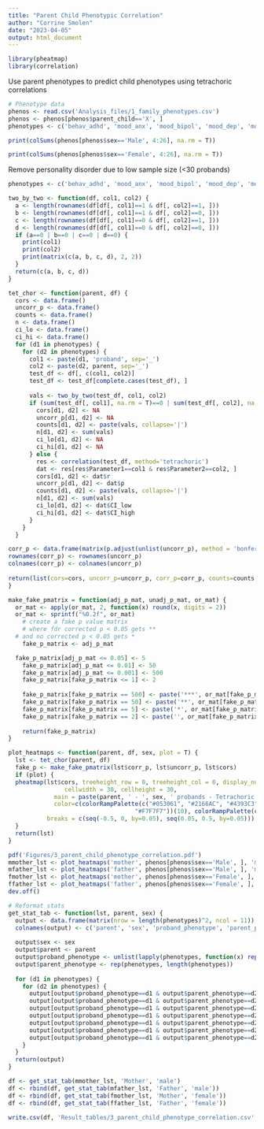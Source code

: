 ---
title: "Parent Child Phenotypic Correlation"
author: "Corrine Smolen"
date: "2023-04-05"
output: html_document
---

```{r}
library(pheatmap)
library(correlation)
```

Use parent phenotypes to predict child phenotypes using tetrachoric correlations

```{r}
# Phenotype data
phenos <- read.csv('Analysis_files/1_family_phenotypes.csv')
phenos <- phenos[phenos$parent_child=='X', ]
phenotypes <- c('behav_adhd', 'mood_anx', 'mood_bipol', 'mood_dep', 'mood_ocd', 'pers_dis', 'sleep_dx')
```

```{r}
print(colSums(phenos[phenos$sex=='Male', 4:26], na.rm = T))
```

```{r}
print(colSums(phenos[phenos$sex=='Female', 4:26], na.rm = T))
```

Remove personality disorder due to low sample size (<30 probands)
```{r}
phenotypes <- c('behav_adhd', 'mood_anx', 'mood_bipol', 'mood_dep', 'mood_ocd', 'sleep_dx')
```

```{r}
two_by_two <- function(df, col1, col2) {
  a <- length(rownames(df[df[, col1]==1 & df[, col2]==1, ]))
  b <- length(rownames(df[df[, col1]==1 & df[, col2]==0, ]))
  c <- length(rownames(df[df[, col1]==0 & df[, col2]==1, ]))
  d <- length(rownames(df[df[, col1]==0 & df[, col2]==0, ]))
  if (a==0 | b==0 | c==0 | d==0) {
    print(col1)
    print(col2)
    print(matrix(c(a, b, c, d), 2, 2))
  }
  return(c(a, b, c, d))
}

tet_chor <- function(parent, df) {
  cors <- data.frame()
  uncorr_p <- data.frame()
  counts <- data.frame()
  n <- data.frame()
  ci_lo <- data.frame()
  ci_hi <- data.frame()
  for (d1 in phenotypes) {
    for (d2 in phenotypes) {
      col1 <- paste(d1, 'proband', sep='_')
      col2 <- paste(d2, parent, sep='_')
      test_df <- df[, c(col1, col2)]
      test_df <- test_df[complete.cases(test_df), ]
      
      vals <- two_by_two(test_df, col1, col2)
      if (sum(test_df[, col1], na.rm = T)==0 | sum(test_df[, col2], na.rm = T)==0) {
        cors[d1, d2] <- NA
        uncorr_p[d1, d2] <- NA
        counts[d1, d2] <- paste(vals, collapse='|')
        n[d1, d2] <- sum(vals)
        ci_lo[d1, d2] <- NA
        ci_hi[d1, d2] <- NA
      } else {
        res <- correlation(test_df, method='tetrachoric')
        dat <- res[res$Parameter1==col1 & res$Parameter2==col2, ]
        cors[d1, d2] <- dat$r
        uncorr_p[d1, d2] <- dat$p
        counts[d1, d2] <- paste(vals, collapse='|')
        n[d1, d2] <- sum(vals)
        ci_lo[d1, d2] <- dat$CI_low
        ci_hi[d1, d2] <- dat$CI_high
      }
    }
  }

corr_p <- data.frame(matrix(p.adjust(unlist(uncorr_p), method = 'bonferroni'), nrow = length(phenotypes)))
rownames(corr_p) <- rownames(uncorr_p)
colnames(corr_p) <- colnames(uncorr_p)
  
return(list(cors=cors, uncorr_p=uncorr_p, corr_p=corr_p, counts=counts, n=n, ci_lo=ci_lo, ci_hi=ci_hi))
}

make_fake_pmatrix = function(adj_p_mat, unadj_p_mat, or_mat) {
  or_mat <- apply(or_mat, 2, function(x) round(x, digits = 2))
  or_mat <- sprintf("%0.2f", or_mat)
	# create a fake p value matrix
	# where fdr corrected p < 0.05 gets **
  # and no corrected p < 0.05 gets *
	fake_p_matrix <- adj_p_mat

  fake_p_matrix[adj_p_mat <= 0.05] <- 5
	fake_p_matrix[adj_p_mat <= 0.01] <- 50
	fake_p_matrix[adj_p_mat <= 0.001] <- 500
	fake_p_matrix[fake_p_matrix <= 1] <- 2
	
	fake_p_matrix[fake_p_matrix == 500] <- paste('***', or_mat[fake_p_matrix==500], sep = '\n')
	fake_p_matrix[fake_p_matrix == 50] <- paste('**', or_mat[fake_p_matrix==50], sep = '\n')
	fake_p_matrix[fake_p_matrix == 5] <- paste('*', or_mat[fake_p_matrix==5], sep = '\n')
	fake_p_matrix[fake_p_matrix == 2] <- paste('', or_mat[fake_p_matrix==2], sep = '\n')
	
	return(fake_p_matrix)
}

plot_heatmaps <- function(parent, df, sex, plot = T) {
  lst <- tet_chor(parent, df)
  fake_p <- make_fake_pmatrix(lst$corr_p, lst$uncorr_p, lst$cors)
  if (plot) {
  pheatmap(lst$cors, treeheight_row = 0, treeheight_col = 0, display_numbers = fake_p, number_color = 'black',
                cellwidth = 30, cellheight = 30,
             main = paste(parent, ' - ', sex, ' probands - Tetrachoric Correlation'), legend = T, cluster_rows = F, cluster_cols = F,
             color=c(colorRampPalette(c("#053061", "#2166AC", "#4393C3", "#92C5DE", "#D1E5F0",
                                    "#F7F7F7"))(10), colorRampPalette(c("#F7F7F7", "#FDDBC7", "#F4A582", "#D6604D", "#B2182B", "#67001F"))(10)),
           breaks = c(seq(-0.5, 0, by=0.05), seq(0.05, 0.5, by=0.05)))
  }
  return(lst)
}
```

```{r}
pdf('Figures/3_parent_child_phenotype_correlation.pdf')
mmother_lst <- plot_heatmaps('mother', phenos[phenos$sex=='Male', ], 'male')
mfather_lst <- plot_heatmaps('father', phenos[phenos$sex=='Male', ], 'male')
fmother_lst <- plot_heatmaps('mother', phenos[phenos$sex=='Female', ], 'female')
ffather_lst <- plot_heatmaps('father', phenos[phenos$sex=='Female', ], 'female')
dev.off()
```

```{r}
# Reformat stats
get_stat_tab <- function(lst, parent, sex) {
  output <- data.frame(matrix(nrow = length(phenotypes)^2, ncol = 11))
  colnames(output) <- c('parent', 'sex', 'proband_phenotype', 'parent_phenotype', 'R', 'uncorrected_p', 'bonferroni_p', 'counts', 'n', 'ci_low', 'ci_high')
  
  output$sex <- sex
  output$parent <- parent
  output$proband_phenotype <- unlist(lapply(phenotypes, function(x) rep(x, length(phenotypes))))
  output$parent_phenotype <- rep(phenotypes, length(phenotypes))
  
  for (d1 in phenotypes) {
    for (d2 in phenotypes) {
      output[output$proband_phenotype==d1 & output$parent_phenotype==d2, 'R'] <- lst$cors[d1, d2]
      output[output$proband_phenotype==d1 & output$parent_phenotype==d2, 'uncorrected_p'] <- lst$uncorr_p[d1, d2]
      output[output$proband_phenotype==d1 & output$parent_phenotype==d2, 'bonferroni_p'] <- lst$corr_p[d1, d2]
      output[output$proband_phenotype==d1 & output$parent_phenotype==d2, 'counts'] <- lst$counts[d1, d2]
      output[output$proband_phenotype==d1 & output$parent_phenotype==d2, 'n'] <- lst$n[d1, d2]
      output[output$proband_phenotype==d1 & output$parent_phenotype==d2, 'ci_low'] <- lst$ci_lo[d1, d2]
      output[output$proband_phenotype==d1 & output$parent_phenotype==d2, 'ci_high'] <- lst$ci_hi[d1, d2]
    }
  }
  return(output)
}

df <- get_stat_tab(mmother_lst, 'Mother', 'male')
df <- rbind(df, get_stat_tab(mfather_lst, 'Father', 'male'))
df <- rbind(df, get_stat_tab(fmother_lst, 'Mother', 'female'))
df <- rbind(df, get_stat_tab(ffather_lst, 'Father', 'female'))

write.csv(df, 'Result_tables/3_parent_child_phenotype_correlation.csv', row.names = F)
```


